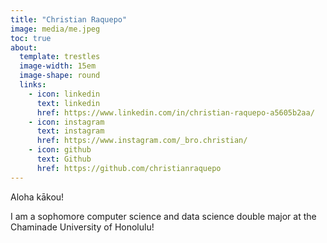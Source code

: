 ```yaml
---
title: "Christian Raquepo"
image: media/me.jpeg
toc: true
about:
  template: trestles 
  image-width: 15em
  image-shape: round
  links:
    - icon: linkedin
      text: linkedin
      href: https://www.linkedin.com/in/christian-raquepo-a5605b2aa/
    - icon: instagram
      text: instagram
      href: https://www.instagram.com/_bro.christian/
    - icon: github
      text: Github
      href: https://github.com/christianraquepo
---
```


Aloha kākou!

I am a sophomore computer science and data science double major at the Chaminade University of Honolulu!
